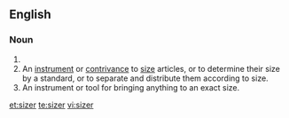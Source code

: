 ==English==

===Noun===
{{en-noun}}

# {{alternative form of|sizar}}
# An [[instrument]] or [[contrivance]] to [[size]] articles, or to determine their size by a standard, or to separate and distribute them according to size.
# An instrument or tool for bringing anything to an exact size.

[[et:sizer]]
[[te:sizer]]
[[vi:sizer]]